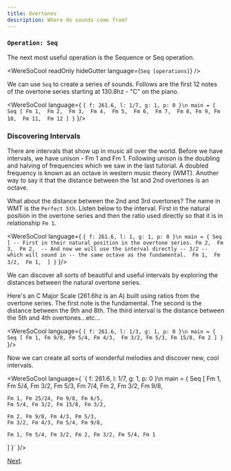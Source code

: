 ```yaml
---
title: Overtones 
description: Where do sounds come from?
---
```


### `Operation: Seq` 
The next most useful operation is the Sequence or Seq operation. 

<WereSoCool
  readOnly
  hideGutter
  language={`Seq [operations]`}
/>

We can use `Seq` to create a series of sounds. Follows are the first 12 notes of the overtone series starting at 130.8hz - "C" on the piano.

<WereSoCool language={
`{ f: 261.6, l: 1/7, g: 1, p: 0 }\n
main = {
  Seq [
    Fm 1, 
    Fm 2, 
    Fm 3, 
    Fm 4, 
    Fm 5, 
    Fm 6, 
    Fm 7, 
    Fm 8,
    Fm 9,
    Fm 10, 
    Fm 11, 
    Fm 12
  ]
}`
}/>

### Discovering Intervals

There are intervals that show up in music all over the world. Before we have intervals, we have unison - Fm 1 and Fm 1. Following unison is the doubling and halving of frequencies which we saw in the last tutorial. A doubled frequency is known as an octave in western music theory (WMT). Another way to say it that the distance between the 1st and 2nd overtones is an octave. 


What about the distance between the 2nd and 3rd overtones? The name in WMT is the `Perfect 5th`. Listen below to the interval. First in the natural position in the overtone series and then the ratio used directly so that it is in relationship `Fm 1`.

<WereSoCool language={
`{ f: 261.6, l: 1, g: 1, p: 0 }\n
main = {
  Seq [
  -- First in their natural position in the overtone series.
    Fm 2, 
    Fm 3, 
    Fm 2, 
  -- And now we will use the interval directly -- 3/2 -- which will sound in
  -- the same octave as the fundamental. 
    Fm 1, 
    Fm 3/2, 
    Fm 1, 
  ]
}`
}/>

We can discover all sorts of beautiful and useful intervals by exploring the distances between the natural overtone series.


Here's an C Major Scale (261.6hz is an A) built using ratios from the overtone series. The first note is the fundamental. The second is the distance between the 9th and 8th. The third interval is the distance between the 5th and 4th overtones...etc...

<WereSoCool language={
`{ f: 261.6, l: 1/3, g: 1, p: 0 }\n
main = {
  Seq [
    Fm 1, Fm 9/8, Fm 5/4, Fm 4/3, 
    Fm 3/2, Fm 5/3, Fm 15/8, Fm 2
  ]
}`
}/>

Now we can create all sorts of wonderful melodies and discover new, cool intervals. 

<WereSoCool language={
`{ f: 261.6, l: 1/7, g: 1, p: 0 }\n
main = {
  Seq [
    Fm 1, Fm 5/4, Fm 3/2, Fm 5/3, 
    Fm 7/4, Fm 2, Fm 3/2, Fm 9/8, 
    
    Fm 1, Fm 25/24, Fm 9/8, Fm 6/5, 
    Fm 5/4, Fm 3/2, Fm 15/8, Fm 3/2,
    
    Fm 2, Fm 9/8, Fm 4/3, Fm 5/3, 
    Fm 3/2, Fm 4/3, Fm 5/4, Fm 9/8, 
    
    Fm 1, Fm 5/4, Fm 3/2, Fm 2, Fm 3/2, Fm 5/4, Fm 1 
  ]
}`
}/>

[Next](/posts/major_scale).
